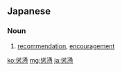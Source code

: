 ==Japanese==
{{ja-kanjitab|しょう|よう|yomi=o}}

===Noun===
{{ja-noun|しょうよう}}

# [[recommendation]], [[encouragement]]
#: {{ja-usex|その法案は中国の民主化の'''慫慂'''を目的としている。|その ほうあん は ちゅうごく の みんしゅか の '''しょうよう''' を もくてき と している。|The bill aims at encouraging democratization of China.}}

[[ko:慫慂]]
[[mg:慫慂]]
[[ja:慫慂]]